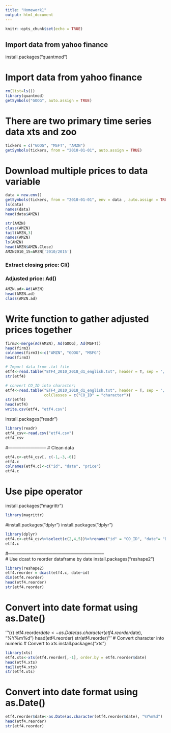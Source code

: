 ```yaml
---
title: "Homework1"
output: html_document
---
```


```r
knitr::opts_chunk$set(echo = TRUE)
```

## Import data from yahoo finance
install.packages("quantmod")

# Import data from yahoo finance
```r
rm(list=ls())
library(quantmod)
getSymbols("GOOG", auto.assign = TRUE)
```
# There are two primary time series data xts and zoo

```r
tickers = c("GOOG", "MSFT", "AMZN")
getSymbols(tickers, from = "2010-01-01", auto.assign = TRUE)
```
# Download multiple prices to data variable

```r
data = new.env()
getSymbols(tickers, from = "2010-01-01", env = data , auto.assign = TRUE)
ls(data)
names(data)
head(data$AMZN)
```
```r
str(AMZN)
class(AMZN)
tail(AMZN,3)
names(AMZN)
ls(AMZN)
head(AMZN$AMZN.Close)
AMZN2010_15=AMZN['2010/2015']
```
### Extract closing price: Cl() 
### Adjusted price: Ad()
```r
AMZN.ad<-Ad(AMZN)
head(AMZN.ad)
class(AMZN.ad)
```
# Write function to gather adjusted prices together
```r
firm3<-merge(Ad(AMZN), Ad(GOOG), Ad(MSFT))
head(firm3)
colnames(firm3)<-c("AMZN", "GOOG", "MSFG")
head(firm3)
```
```r
# Import data from .txt file
etf4<-read.table("ETF4_2010_2018_d1_english.txt", header = T, sep = ',')
str(etf4)
```
```r
# convert CO_ID into character;
etf4<-read.table("ETF4_2010_2018_d1_english.txt", header = T, sep = ',',
                 colClasses = c("CO_ID" = "character"))
str(etf4)
head(etf4)
write.csv(etf4, "etf4.csv")
```
install.packages("readr")
```r
library(readr)
etf4_csv<-read.csv("etf4.csv")
etf4_csv
```
#--------------------------
# Clean data
```r
etf4.c<-etf4_csv[, c(-1,-3,-6)]
etf4.c
colnames(etf4.c)<-c("id", "date", "price")
etf4.c
```
# Use pipe operator
install.packages("magrittr")
```r
library(magrittr)
```
#install.packages("dplyr")
install.packages("dplyr")
```r
library(dplyr)
etf4.c<-etf4_csv%>%select(c(2,4,5))%>%rename("id" = "CO_ID", "date"= "Date", "price" = "Close")
etf4.c
```
#-----------------------------------------------------------------              
# Use dcast to reorder dataframe by date
install.packages("reshape2")
```r
library(reshape2)
etf4.reorder = dcast(etf4.c, date~id)
dim(etf4.reorder)
head(etf4.reorder)
str(etf4.reorder)
```
# Convert into date format using as.Date()
'''{r}
etf4.reorder$date<-as.Date(as.character(etf4.reorder$date), "%Y%m%d") 
head(etf4.reorder)
str(etf4.reorder)
'''
# Convert character into numeric 
# Convert to xts
install.packages("xts")
```r
library(xts)
etf4.xts<-xts(etf4.reorder[,-1], order.by = etf4.reorder$date)
head(etf4.xts)
tail(etf4.xts)
str(etf4.xts)
```
# Convert into date format using as.Date()
```r
etf4.reorder$date<-as.Date(as.character(etf4.reorder$date), "%Y%m%d") 
head(etf4.reorder)
str(etf4.reorder)
```
